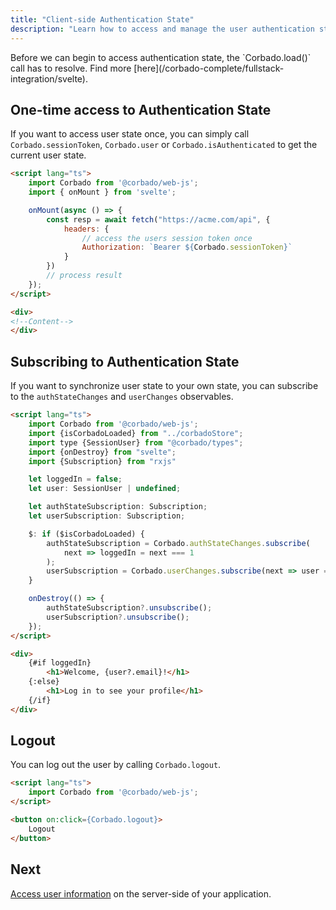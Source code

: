 ```yaml
---
title: "Client-side Authentication State"
description: "Learn how to access and manage the user authentication state on the client-side in your Svelte or SvelteKit application."
---
```


<Warning>
    Before we can begin to access authentication state, the `Corbado.load()` call has to resolve.
    Find more [here](/corbado-complete/fullstack-integration/svelte).
</Warning>

## One-time access to Authentication State

If you want to access user state once, you can simply call `Corbado.sessionToken`,
`Corbado.user` or `Corbado.isAuthenticated` to get the current user state.

```html routes/+page.svelte
<script lang="ts">
    import Corbado from '@corbado/web-js';
    import { onMount } from 'svelte';

    onMount(async () => {
        const resp = await fetch("https://acme.com/api", {
            headers: {
                // access the users session token once
                Authorization: `Bearer ${Corbado.sessionToken}`
            }
        })
        // process result
    });
</script>

<div>
<!--Content-->
</div>
```

## Subscribing to Authentication State

If you want to synchronize user state to your own state, you can subscribe to the `authStateChanges` and `userChanges` observables.

```html routes/+page.svelte
<script lang="ts">
    import Corbado from '@corbado/web-js';
    import {isCorbadoLoaded} from "../corbadoStore";
    import type {SessionUser} from "@corbado/types";
    import {onDestroy} from "svelte";
    import {Subscription} from "rxjs"

    let loggedIn = false;
    let user: SessionUser | undefined;

    let authStateSubscription: Subscription;
    let userSubscription: Subscription;

    $: if ($isCorbadoLoaded) {
        authStateSubscription = Corbado.authStateChanges.subscribe(
            next => loggedIn = next === 1
        );
        userSubscription = Corbado.userChanges.subscribe(next => user = next);
    }

    onDestroy(() => {
        authStateSubscription?.unsubscribe();
        userSubscription?.unsubscribe();
    });
</script>

<div>
    {#if loggedIn}
        <h1>Welcome, {user?.email}!</h1>
    {:else}
        <h1>Log in to see your profile</h1>
    {/if}
</div>
```

## Logout

You can log out the user by calling `Corbado.logout`.

```html routes/+page.svelte
<script lang="ts">
    import Corbado from '@corbado/web-js';
</script>

<button on:click={Corbado.logout}>
    Logout
</button>
```

## Next

[Access user information](/corbado-complete/fullstack-integration/svelte/authentication-state-server) on the server-side of your application.